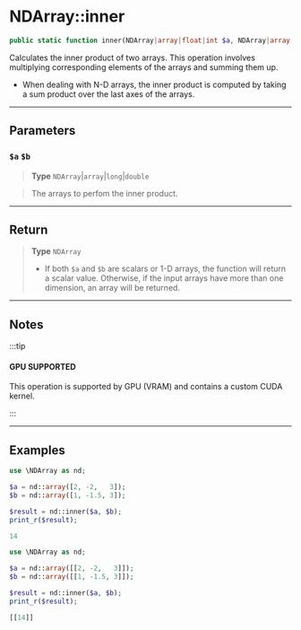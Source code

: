 
# NDArray::inner

```php
public static function inner(NDArray|array|float|int $a, NDArray|array|float|int $b): NDArray|float;
```

Calculates the inner product of two arrays. This operation involves multiplying corresponding
elements of the arrays and summing them up.

- When dealing with N-D arrays, the inner product is computed by taking a sum product over the last axes of the arrays.

---

## Parameters

### `$a` `$b`
> **Type** `NDArray`|`array`|`long`|`double`

>  The arrays to perfom the inner product.

---

## Return

> **Type** `NDArray`
>- If both `$a` and `$b` are scalars or 1-D arrays, the function will return a scalar value.
Otherwise, if the input arrays have more than one dimension, an array will be returned.


---


## Notes

:::tip

#### GPU SUPPORTED
This operation is supported by GPU (VRAM) and contains a custom CUDA kernel.

:::

---

## Examples

<Tabs>
<TabItem value="example1" label="Example 1" default>


```php
use \NDArray as nd;

$a = nd::array([2, -2,   3]);
$b = nd::array([1, -1.5, 3]);

$result = nd::inner($a, $b);
print_r($result);
```
```php
14
```


</TabItem>
<TabItem value="example2" label="Example 2">


```php
use \NDArray as nd;

$a = nd::array([[2, -2,   3]]);
$b = nd::array([[1, -1.5, 3]]);

$result = nd::inner($a, $b);
print_r($result);
```
```php
[[14]]
```

</TabItem>
</Tabs>